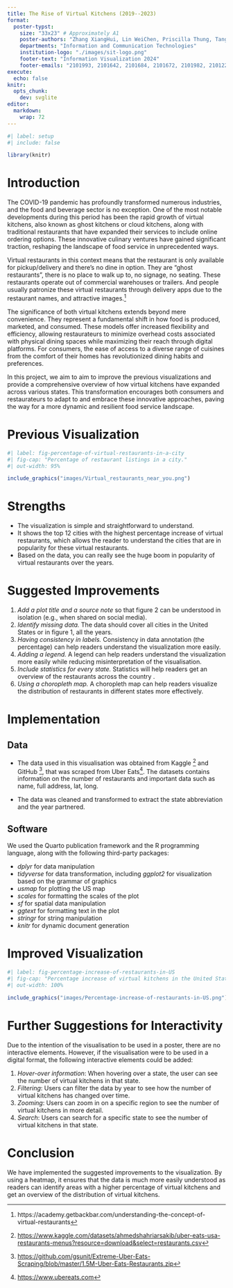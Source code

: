 ```yaml
---
title: The Rise of Virtual Kitchens (2019--2023)
format:
  poster-typst: 
    size: "33x23" # Approximately A1
    poster-authors: "Zhang XiangHui, Lin WeiChen, Priscilla Thung, Tang Guan You, Arshad Bin Mazlan, Wong Jing Yong Shawn"
    departments: "Information and Communication Technologies"
    institution-logo: "./images/sit-logo.png"
    footer-text: "Information Visualization 2024"
    footer-emails: "2101993, 2101642, 2101684, 2101672, 2101982, 2101229"
execute:
  echo: false
knitr:
  opts_chunk:
    dev: svglite
editor: 
  markdown: 
    wrap: 72
---
```


```r
#| label: setup
#| include: false

library(knitr)

```

# Introduction

The COVID-19 pandemic has profoundly transformed numerous industries,
and the food and beverage sector is no exception. One of the most
notable developments during this period has been the rapid growth of
virtual kitchens, also known as ghost kitchens or cloud kitchens, along
with traditional restaurants that have expanded their services to
include online ordering options. These innovative culinary ventures have
gained significant traction, reshaping the landscape of food service in
unprecedented ways.

Virtual restaurants in this context means that the restaurant is only
available for pickup/delivery and there’s no dine in option. They are
“ghost restaurants”, there is no place to walk up to, no signage, no
seating. These restaurants operate out of commercial warehouses or
trailers. And people usually patronize these virtual restaurants through
delivery apps due to the restaurant names, and attractive images.[^1]

[^1]: https://academy.getbackbar.com/understanding-the-concept-of-virtual-restaurants

The significance of both virtual kitchens extends beyond mere
convenience. They represent a fundamental shift in how food is produced,
marketed, and consumed. These models offer increased flexibility and
efficiency, allowing restaurateurs to minimize overhead costs associated
with physical dining spaces while maximizing their reach through digital
platforms. For consumers, the ease of access to a diverse range of
cuisines from the comfort of their homes has revolutionized dining
habits and preferences.

In this project, we aim to aim to improve the previous visualizations
and provide a comprehensive overview of how virtual kitchens have
expanded across various states. This transformation encourages both
consumers and restaurateurs to adapt to and embrace these innovative
approaches, paving the way for a more dynamic and resilient food service
landscape.

# Previous Visualization

```r
#| label: fig-percentage-of-virtual-restaurants-in-a-city
#| fig-cap: "Percentage of restaurant listings in a city."
#| out-width: 95%

include_graphics("images/Virtual_restaurants_near_you.png")
```

# Strengths

-   The visualization is simple and straightforward to understand.
-   It shows the top 12 cities with the highest percentage increase of
    virtual restaurants, which allows the reader to understand the
    cities that are in popularity for these virtual restaurants.
-   Based on the data, you can really see the huge boom in popularity of
    virtual restaurants over the years.

# Suggested Improvements

1.  *Add a plot title and a source note* so that figure 2 can be
    understood in isolation (e.g., when shared on social media).
2.  *Identify missing data.* The data should cover all cities in the
    United States or in figure 1, all the years.
3.  *Having consistency in labels.* Consistency in data annotation (the
    percentage) can help readers understand the visualization more
    easily.
4.  *Adding a legend.* A legend can help readers understand the
    visualization more easily while reducing misinterpretation of the
    visualisation.
5.  *Include statistics for every state.* Statistics will help readers
    get an overview of the restaurants across the country .
6.  *Using a choropleth map.* A choropleth map can help readers
    visualize the distribution of restaurants in different states more
    effectively.

# Implementation

## Data

-   The data used in this visualisation was obtained from Kaggle [^2] and GitHub [^3],
    that was scraped from Uber Eats[^4]. The datasets contains
    information on the number of restaurants and important data such as
    name, full address, lat, long.

[^2]: <https://www.kaggle.com/datasets/ahmedshahriarsakib/uber-eats-usa-restaurants-menus?resource=download&select=restaurants.csv>

[^3]: <https://github.com/gsunit/Extreme-Uber-Eats-Scraping/blob/master/1.5M-Uber-Eats-Restaurants.zip>

[^4]: <https://www.ubereats.com>

-   The data was cleaned and transformed to extract the state
    abbreviation and the year partnered.

## Software

We used the Quarto publication framework and the R programming language,
along with the following third-party packages:

-   *dplyr* for data manipulation
-   *tidyverse* for data transformation, including *ggplot2* for
    visualization based on the grammar of graphics
-   *usmap* for plotting the US map
-   *scales* for formatting the scales of the plot
-   *sf* for spatial data manipulation
-   *ggtext* for formatting text in the plot
-   *stringr* for string manipulation
-   *knitr* for dynamic document generation

```{=typst}
#v(2em)
```
# Improved Visualization

```r
#| label: fig-percentage-increase-of-restaurants-in-US
#| fig-cap: "Percentage increase of virtual kitchens in the United States."
#| out-width: 100%

include_graphics("images/Percentage-increase-of-restaurants-in-US.png")
```

# Further Suggestions for Interactivity

Due to the intention of the visualisation to be used in a poster, there
are no interactive elements. However, if the visualisation were to be
used in a digital format, the following interactive elements could be
added:

1.  *Hover-over information*: When hovering over a state, the user can
    see the number of virtual kitchens in that state.
2.  *Filtering*: Users can filter the data by year to see how the number
    of virtual kitchens has changed over time.
3.  *Zooming*: Users can zoom in on a specific region to see the number
    of virtual kitchens in more detail.
4.  *Search*: Users can search for a specific state to see the number of
    virtual kitchens in that state.

# Conclusion

We have implemented the suggested improvements to the visualization. By
using a heatmap, it ensures that the data is much more easily understood
as readers can identify areas with a higher percentage of virtual
kitchens and get an overview of the distribution of virtual kitchens.
